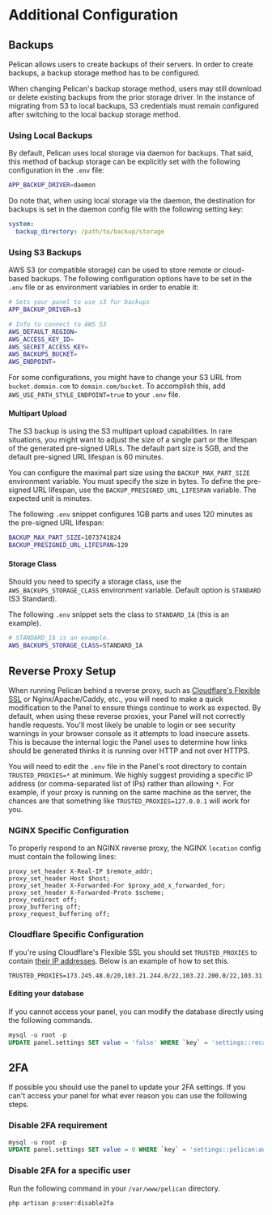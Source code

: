 # Additional Configuration

## Backups

Pelican allows users to create backups of their servers. In order to create backups, a backup storage method has to be configured.

When changing Pelican's backup storage method, users may still download or delete existing backups from the prior storage driver. In the instance of migrating from S3 to local backups, S3 credentials must remain configured after switching to the local backup storage method.

### Using Local Backups

By default, Pelican uses local storage via daemon for backups. That said, this method of backup storage can be explicitly set with the following configuration in the `.env` file:

```sh copy
APP_BACKUP_DRIVER=daemon
```

Do note that, when using local storage via the daemon, the destination for backups is set in the daemon config file with the following setting key:

```yml copy {2} /path/to/backup/storage/
system:
  backup_directory: /path/to/backup/storage
```

### Using S3 Backups

AWS S3 (or compatible storage) can be used to store remote or cloud-based backups. The following configuration options have to be set in the `.env` file or as environment variables in order to enable it:

```sh
# Sets your panel to use s3 for backups
APP_BACKUP_DRIVER=s3

# Info to connect to AWS S3
AWS_DEFAULT_REGION=
AWS_ACCESS_KEY_ID=
AWS_SECRET_ACCESS_KEY=
AWS_BACKUPS_BUCKET=
AWS_ENDPOINT=
```

For some configurations, you might have to change your S3 URL from `bucket.domain.com` to `domain.com/bucket`. To accomplish this, add `AWS_USE_PATH_STYLE_ENDPOINT=true` to your `.env` file.

#### Multipart Upload

The S3 backup is using the S3 multipart upload capabilities. In rare situations, you might want to adjust the size of a single part or the lifespan of the generated pre-signed URLs. The default part size is 5GB, and the default pre-signed URL lifespan is 60 minutes.

You can configure the maximal part size using the `BACKUP_MAX_PART_SIZE` environment variable. You must specify the size in bytes. To define the pre-signed URL lifespan, use the `BACKUP_PRESIGNED_URL_LIFESPAN` variable. The expected unit is minutes.

The following `.env` snippet configures 1GB parts and uses 120 minutes as the pre-signed URL lifespan:

```sh copy
BACKUP_MAX_PART_SIZE=1073741824
BACKUP_PRESIGNED_URL_LIFESPAN=120
```

#### Storage Class

Should you need to specify a storage class, use the `AWS_BACKUPS_STORAGE_CLASS` environment variable. Default option is `STANDARD` (S3 Standard).

The following `.env` snippet sets the class to `STANDARD_IA` (this is an example).

```sh copy
# STANDARD_IA is an example.
AWS_BACKUPS_STORAGE_CLASS=STANDARD_IA
```

## Reverse Proxy Setup

When running Pelican behind a reverse proxy, such as [Cloudflare's Flexible SSL](https://support.cloudflare.com/hc/en-us/articles/200170416-What-do-the-SSL-options-mean-)
or Nginx/Apache/Caddy, etc., you will need to make a quick modification to the Panel to ensure things continue to work as expected. By default, when using these reverse proxies,
your Panel will not correctly handle requests. You'll most likely be unable to login or see security warnings in your browser console as it attempts to load insecure assets.
This is because the internal logic the Panel uses to determine how links should be generated thinks it is running over HTTP and not over HTTPS.

You will need to edit the `.env` file in the Panel's root directory to contain `TRUSTED_PROXIES=*` at minimum. We highly suggest providing a specific IP address
(or comma-separated list of IPs) rather than allowing `*`. For example, if your proxy is running on the same machine as the server,
the chances are that something like `TRUSTED_PROXIES=127.0.0.1` will work for you.

### NGINX Specific Configuration

To properly respond to an NGINX reverse proxy, the NGINX `location` config must contain the following lines:

```NGINX copy
proxy_set_header X-Real-IP $remote_addr;
proxy_set_header Host $host;
proxy_set_header X-Forwarded-For $proxy_add_x_forwarded_for;
proxy_set_header X-Forwarded-Proto $scheme;
proxy_redirect off;
proxy_buffering off;
proxy_request_buffering off;
```

### Cloudflare Specific Configuration

If you're using Cloudflare's Flexible SSL you should set `TRUSTED_PROXIES` to contain [their IP addresses](https://www.cloudflare.com/ips/).
Below is an example of how to set this.

```text copy
TRUSTED_PROXIES=173.245.48.0/20,103.21.244.0/22,103.22.200.0/22,103.31.4.0/22,141.101.64.0/18,108.162.192.0/18,190.93.240.0/20,188.114.96.0/20,197.234.240.0/22,198.41.128.0/17,162.158.0.0/15,104.16.0.0/13,104.24.0.0/14,172.64.0.0/13,131.0.72.0/22
```

#### Editing your database

If you cannot access your panel, you can modify the database directly using the following commands.

```sql copy
mysql -u root -p
UPDATE panel.settings SET value = 'false' WHERE `key` = 'settings::recaptcha:enabled';
```

## 2FA

If possible you should use the panel to update your 2FA settings. If you can't access your panel for what ever reason you can use the following steps.

### Disable 2FA requirement

```sql copy
mysql -u root -p
UPDATE panel.settings SET value = 0 WHERE `key` = 'settings::pelican:auth:2fa_required';
```

### Disable 2FA for a specific user

Run the following command in your `/var/www/pelican` directory.

```sh copy
php artisan p:user:disable2fa
```